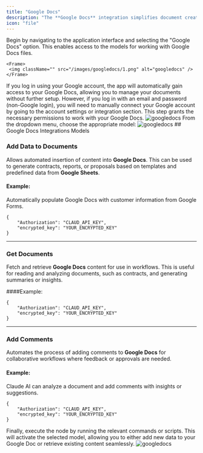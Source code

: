 ```yaml
---
title: "Google Docs"
description: "The **Google Docs** integration simplifies document creation and management by automating processes such as generating, updating, and sharing Google Docs. Workflows can be set to automatically draft, edit, and distribute documents without manual input, enhancing collaboration and efficiency. Whether it’s drafting contracts, creating reports, or sharing content, this integration ensures real-time updates and seamless teamwork."
icon: "file"
---
```


<Steps>
  <Step title="Select Google Docs in App">
    Begin by navigating to the application interface and selecting the "Google Docs" option. This enables access to the models for working with Google Docs files.

    <Frame>
     <img className="" src="/images/googledocs/1.png" alt="googledocs" />
    </Frame>

  </Step>
  <Step title="Integrate the Google Docs Account">
 If you log in using your Google account, the app will automatically gain access to your Google Docs, allowing you to manage your documents without further setup. However, if you log in with an email and password (non-Google login), you will need to manually connect your Google account by going to the account settings or integration section. This step grants the necessary permissions to work with your Google Docs.
    <Frame>
       <img className="" src="/images/googledocs/2.png" alt="googledocs" />
    </Frame>
  </Step>
  <Step title="Choose Models in Dropdown">
 From the dropdown menu, choose the appropriate model:
<Frame>
 <img className="" src="/images/googledocs/2.png" alt="googledocs" />
</Frame>
## Google Docs Integrations Models

### Add Data to Documents

Allows automated insertion of content into **Google Docs**. This can be used to generate contracts, reports, or proposals based on templates and predefined data from **Google Sheets**.

#### Example:

Automatically populate Google Docs with customer information from Google Forms.

```
{
    "Authorization": "CLAUD_API_KEY",
    "encrypted_key": "YOUR_ENCRYPTED_KEY"
}
```

---

### Get Documents

Fetch and retrieve **Google Docs** content for use in workflows. This is useful for reading and analyzing documents, such as contracts, and generating summaries or insights.

####Example:

```
{
    "Authorization": "CLAUD_API_KEY",
    "encrypted_key": "YOUR_ENCRYPTED_KEY"
}
```

---

### Add Comments

Automates the process of adding comments to **Google Docs** for collaborative workflows where feedback or approvals are needed.

#### Example:

Claude AI can analyze a document and add comments with insights or suggestions.

```
{
    "Authorization": "CLAUD_API_KEY",
    "encrypted_key": "YOUR_ENCRYPTED_KEY"
}
```

  </Step>
   <Step title="Run the Node">
Finally, execute the node by running the relevant commands or scripts. This will activate the selected model, allowing you to either add new data to your Google Doc or retrieve existing content seamlessly.
    <Frame>
    <img className="" src="/images/googledocs/3.png" alt="googledocs" />
    </Frame>
  </Step>
</Steps>
